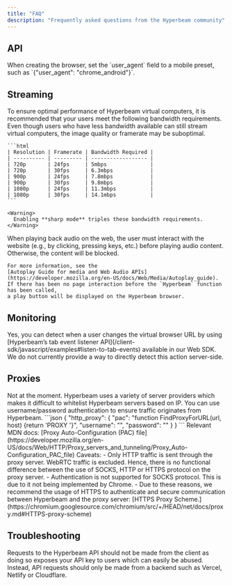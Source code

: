 ```yaml
---
title: "FAQ"
description: "Frequently asked questions from the Hyperbeam community"
---
```


## API

<AccordionGroup>
  <Accordion title="How do I make the browser behave as a mobile browser?">
    When creating the browser, set the `user_agent` field to a mobile preset,
    such as `{"user_agent": "chrome_android"}`.
  </Accordion>
</AccordionGroup>

## Streaming

<AccordionGroup>
  <Accordion title="Bandwidth requirements">
    To ensure optimal performance of Hyperbeam virtual computers, it is
    recommended that your users meet the following bandwidth requirements. Even
    though users who have less bandwidth available can still stream virtual
    computers, the image quality or framerate may be suboptimal.

    ```html
    | Resolution | Framerate | Bandwidth Required |
    | ---------- | --------- | ------------------ |
    | 720p       | 24fps     | 5mbps              |
    | 720p       | 30fps     | 6.3mbps            |
    | 900p       | 24fps     | 7.8mbps            |
    | 900p       | 30fps     | 9.8mbps            |
    | 1080p      | 24fps     | 11.3mbps           |
    | 1080p      | 30fps     | 14.1mbps           |
    ```

    <Warning>
      Enabling **sharp mode** triples these bandwidth requirements.
    </Warning>

  </Accordion>
  <Accordion title="Why do I need to click a 'play' button to start the stream?">
    When playing back audio on the web, the user must interact with the website
    (e.g., by clicking, pressing keys, etc.) before playing audio content.
    Otherwise, the content will be blocked.

    For more information, see the
    [Autoplay Guide for media and Web Audio APIs](https://developer.mozilla.org/en-US/docs/Web/Media/Autoplay_guide).
    If there has been no page interaction before the `Hyperbeam` function has been called,
    a play button will be displayed on the Hyperbeam browser.
  </Accordion>
</AccordionGroup>

## Monitoring

<AccordionGroup>
  <Accordion title="Can I detect when a user changes the URL in the virtual browser?">
    Yes, you can detect when a user changes the virtual browser URL by using
    [Hyperbeam’s tab event listener
    API](/client-sdk/javascript/examples#listen-to-tab-events) available in our
    Web SDK. We do not currently provide a way to directly detect this action
    server-side.
  </Accordion>
</AccordionGroup>

## Proxies

<AccordionGroup>
	<Accordion title="Is there an IP range I can use to whitelist Hyperbeam servers?">
    Not at the moment. Hyperbeam uses a variety of server providers which makes it difficult to whitelist Hyperbeam servers based on IP. You can use username/password authentication to ensure traffic originates from Hyperbeam.
	</Accordion>
	<Accordion title="Where do I put the credentials in FindProxyForURL?">
    ```json
    {
      "http_proxy": {
        "pac": "function FindProxyForURL(url, host) {return 'PROXY <pac_ip>'}",
        "username": "<username>",
        "password": "<password>"
      }
    }
    ```
    Relevant MDN docs: [Proxy Auto-Configuration (PAC) file](https://developer.mozilla.org/en-US/docs/Web/HTTP/Proxy_servers_and_tunneling/Proxy_Auto-Configuration_PAC_file)
    <Warning>
      Caveats:
      - Only HTTP traffic is sent through the proxy server. WebRTC traffic is excluded. Hence, there is no functional difference between the use of SOCKS, HTTP or HTTPS protocol on the proxy server.
      - Authentication is not supported for SOCKS protocol. This is due to it not being implemented by Chrome.
      - Due to these reasons, we recommend the usage of HTTPS to authenticate and secure communication between Hyperbeam and the proxy server: [HTTPS Proxy Scheme.](https://chromium.googlesource.com/chromium/src/+/HEAD/net/docs/proxy.md#HTTPS-proxy-scheme)
    </Warning>
  </Accordion>
</AccordionGroup>

## Troubleshooting

<AccordionGroup>
  <Accordion title="My API request fails due to CORS">
    Requests to the Hyperbeam API should not be made from the client as doing so
    exposes your API key to users which can easily be abused. Instead, API
    requests should only be made from a backend such as Vercel, Netlify or
    Cloudflare.
  </Accordion>
</AccordionGroup>
